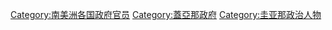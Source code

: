 [[Category:南美洲各国政府官员|Category:南美洲各国政府官员]]
[[Category:蓋亞那政府|Category:蓋亞那政府]]
[[Category:圭亚那政治人物|Category:圭亚那政治人物]]